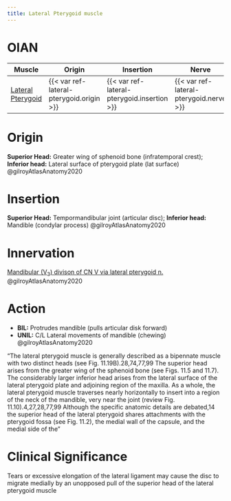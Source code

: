 ```yaml
---
title: Lateral Pterygoid muscle
---
```


# OIAN

| Muscle  | Origin | Insertion | Nerve | Action |
|------|--------|-------|----------|--------|
| [Lateral Pterygoid]({{< var ref-lateral-pterygoid.path >}}) | {{< var ref-lateral-pterygoid.origin >}} | {{< var ref-lateral-pterygoid.insertion >}} | {{< var ref-lateral-pterygoid.nerve >}} | {{< var ref-lateral-pterygoid.action >}} |

# Origin
**Superior Head:** Greater wing of sphenoid bone (infratemporal crest); **Inferior head:** Lateral surface of pterygoid plate (lat surface) @gilroyAtlasAnatomy2020

# Insertion
**Superior Head:** Tempormandibular joint (articular disc); **Inferior head:** Mandible (condylar process) @gilroyAtlasAnatomy2020

# Innervation

[Mandibular (V~3~) divison of CN V via lateral pterygoid n.]({{< var ref-cn5.path >}}) @gilroyAtlasAnatomy2020

# Action
- **BIL:** Protrudes mandible (pulls articular disk forward)
- **UNIL:** C/L Lateral movements of mandible (chewing)  @gilroyAtlasAnatomy2020

:::{.callout title="neummann explanation"}
"The lateral pterygoid muscle is generally described as a bipennate muscle with two distinct heads (see Fig. 11.19B).28,74,77,99 The superior head arises from the greater wing of the sphenoid bone (see Figs. 11.5 and 11.7). The considerably larger inferior head arises from the lateral surface of the lateral pterygoid plate and adjoining region of the maxilla.
As a whole, the lateral pterygoid muscle traverses nearly horizontally to insert into a region of the neck of the mandible, very near the joint (review Fig. 11.10).4,27,28,77,99 Although the specific anatomic details are debated,14 the superior head of the lateral pterygoid shares attachments with the pterygoid fossa (see Fig. 11.2), the medial wall of the capsule, and the medial side of the"
:::

# Clinical Significance

Tears or excessive elongation of the lateral ligament may cause the disc to migrate medially by an unopposed pull of the superior head of the lateral pterygoid muscle